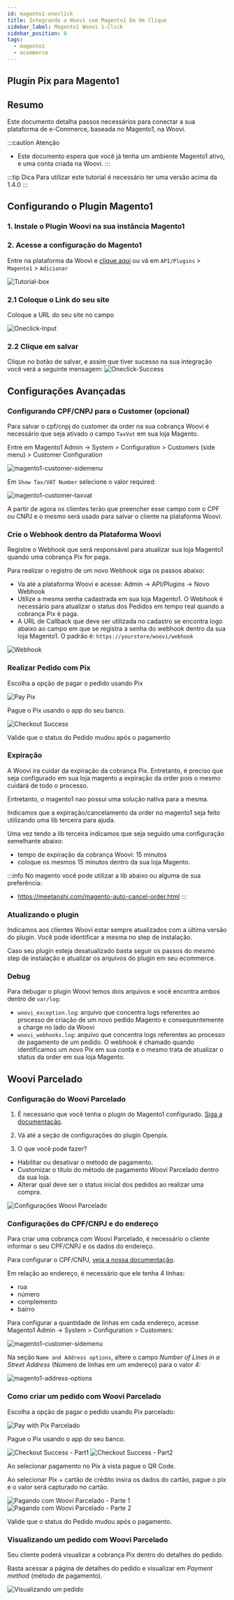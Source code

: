 ```yaml
---
id: magento1-oneclick
title: Integrando a Woovi com Magento1 Em Um Clique
sidebar_label: Magento1 Woovi 1-Click
sidebar_position: 0
tags:
  - magento1
  - ecommerce
---
```



## Plugin Pix para Magento1

## Resumo

Este documento detalha passos necessários para conectar a sua plataforma de e-Commerce, baseada no Magento1, na Woovi.

:::caution Atenção
- Este documento espera que você já tenha um ambiente Magento1 ativo, e uma conta criada na Woovi.
:::

:::tip Dica
Para utilizar este tutorial é necessário ter uma versão acima da 1.4.0
:::

## Configurando o Plugin Magento1

### 1. Instale o Plugin Woovi na sua instância Magento1

<Magento1Download/>

### 2. Acesse a configuração do Magento1

Entre na plataforma da Woovi e [clique aqui](https://app.woovi.com/home/applications/magento1/add/oneclick) ou vá em `API/Plugins` > `Magento1` > `Adicionar`

![Tutorial-box](/img/ecommerce/magento1/magento1-tutorial-box.png)

### 2.1 Coloque o Link do seu site

Coloque a URL do seu site no campo

![Oneclick-Input](/img/ecommerce/magento1/magento1-oneclick-input.png)

### 2.2 Clique em salvar

Clique no botão de salvar, e assim que tiver sucesso na sua integração você verá a seguinte mensagem:
![Oneclick-Success](/img/ecommerce/magento1/magento1-oneclick-success.png)

## Configurações Avançadas

### Configurando CPF/CNPJ para o Customer (opcional)

Para salvar o cpf/cnpj do customer da order na sua cobrança Woovi é necessário que seja ativado o campo `TaxVat` em sua loja Magento.

Entre em Magento1 Admin -> System > Configuration > Customers (side menu) > Customer Configuration

![magento1-customer-sidemenu](/img/ecommerce/magento1/magento1-customer-sidemenu.png)

Em `Show Tax/VAT Number` selecione o valor required:

![magento1-customer-taxvat](/img/ecommerce/magento1/magento1-customer-taxvat.png)

A partir de agora os clientes terão que preencher esse campo com o CPF ou CNPJ e o mesmo será usado para salvar o cliente na plataforma Woovi.

### Crie o Webhook dentro da Plataforma Woovi

Registre o Webhook que será responsável para atualizar sua loja Magento1 quando uma cobrança Pix for paga.

Para realizar o registro de um novo Webhook siga os passos abaixo:

- Va até a plataforma Woovi e acesse: Admin -> API/Plugins -> Novo Webhook
- Utilize a mesma senha cadastrada em sua loja Magento1. O Webhook é necessário para atualizar o status dos Pedidos em tempo real quando a cobrança Pix é paga.
- A URL de Callback que deve ser utilizada no cadastro se encontra logo abaixo ao campo em que se registra a senha do webhook dentro da sua loja Magento1. O padrão é: `https://yourstore/woovi/webhook`

![Webhook](/img/ecommerce/magento1/magento1-woovi-webhook.png)

### Realizar Pedido com Pix

Escolha a opção de pagar o pedido usando Pix

![Pay Pix](/img/ecommerce/magento1/magento1-checkout-cart.png)

Pague o Pix usando o app do seu banco.

![Checkout Success](/img/ecommerce/magento1/successPayment.png)

Valide que o status do Pedido mudou após o pagamento

### Expiração

A Woovi ira cuidar da expiração da cobrança Pix. Entretanto, é preciso que seja configurado em sua loja magento a expiração da order pois o mesmo cuidará de todo o processo.

Entretanto, o magento1 nao possui uma solução nativa para a mesma.

Indicamos que a expiração/cancelamento da order no magento1 seja feito utilizando uma lib terceira para ajuda.

Uma vez tendo a lib terceira indicamos que seja seguido uma configuração semelhante abaixo:

- tempo de expiração da cobrança Woovi: 15 minutos
- coloque os mesmos 15 minutos dentro da sua loja Magento.

:::info
No magento você pode utilizar a lib abaixo ou alguma de sua preferência:

- <https://meetanshi.com/magento-auto-cancel-order.html>
:::

### Atualizando o plugin

Indicamos aos clientes Woovi estar sempre atualizados com a última versão do plugin. Você pode identificar a mesma no step de instalação.

Caso seu plugin esteja desatualizado basta seguir os passos do mesmo step de instalação e atualizar os arquivos do plugin em seu ecommerce.

### Debug

Para debugar o plugin Woovi temos dois arquivos e você encontra ambos dentro de `var/log`:

- `woovi_exception.log`: arquivo que concentra logs referentes ao processo de criação de um novo pedido Magento e consequentemente a charge no lado da Woovi
- `woovi_webhooks.log`: arquivo que concentra logs referentes ao processo de pagamento de um pedido. O webhook é chamado quando identificamos um novo Pix em sua conta e o mesmo trata de atualizar o status da order em sua loja Magento.

## Woovi Parcelado

### Configuração do Woovi Parcelado

1. É necessário que você tenha o plugin do Magento1 configurado. [Siga a documentação](#configurando-o-plugin-magento1).

2. Vá até a seção de configurações do plugin Openpix.

3. O que você pode fazer?
 - Habilitar ou desativar o método de pagamento.
 - Customizar o título do método de pagamento Woovi Parcelado dentro da sua loja.
 - Alterar qual deve ser o status inicial dos pedidos ao realizar uma compra.

![Configurações Woovi Parcelado](/img/ecommerce/magento1/magento1-parcelado-settings.png)

### Configurações do CPF/CNPJ e do endereço

Para criar uma cobrança com Woovi Parcelado, é necessário o cliente informar o seu CPF/CNPJ e os dados do endereço.

Para configurar o CPF/CNPJ, [veja a nossa documentação](#configurando-cpfcnpj-para-o-customer-opcional).

Em relação ao endereço, é necessário que ele tenha 4 linhas:
  - rua
  - número
  - complemento
  - bairro

Para configurar a quantidade de linhas em cada endereço, acesse Magento1 Admin -> System > Configuration > Customers:

![magento1-customer-sidemenu](/img/ecommerce/magento1/magento1-customer-sidemenu.png)

Na seção `Name and Address options`, altere o campo _Number of Lines in a Street Address_ (Número de linhas em um endereço) para o valor 4:

![magento1-address-options](/img/ecommerce/magento1/magento1-address-options.png)

### Como criar um pedido com Woovi Parcelado

Escolha a opção de pagar o pedido usando Pix parcelado:

![Pay with Pix Parcelado](/img/ecommerce/magento1/magento1-pay-with-pix-parcelado.png)

Pague o Pix usando o app do seu banco.

![Checkout Success - Part1](/img/ecommerce/magento1/successPaymentPixParceladoPart1.png)
![Checkout Success - Part2](/img/ecommerce/magento1/successPaymentPixParceladoPart2.png)

Ao selecionar pagamento no Pix à vista pague o QR Code.

Ao selecionar Pix + cartão de crédito insira os dados do cartão, pague o pix e o valor será capturado no cartão.

![Pagando com Woovi Parcelado - Parte 1](/img/ecommerce/magento1/woovi-parcelado-paying-part-1.png)
![Pagando com Woovi Parcelado - Parte 2](/img/ecommerce/magento1/woovi-parcelado-paying-part-2.png)

Valide que o status do Pedido mudou após o pagamento.

### Visualizando um pedido com Woovi Parcelado

Seu cliente poderá visualizar a cobrança Pix dentro do detalhes do pedido.

Basta acessar a página de detalhes do pedido e visualizar em _Payment method_ (método de pagamento).

![Visualizando um pedido](/img/ecommerce/magento1/woovi-parcelado-order-view.png)
